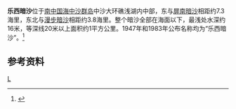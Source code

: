 {{Infobox Islands
| plural = yes
| name             =乐西暗沙
| image name       = 
| image caption    = 
| image size       = 
| locator map      = {{Location map|South China Sea|lat=15.866666|long=114.4166666|central|300px}}
| map_custom       = yes
| native name      = 
| native name link = 
| other_names         = 
| location         = [[南中国海|南中国海]]
| coordinates      = {{Coord|15|52|N|114|25|E|display=inline,title}}
| archipelago      = [[中沙群岛|中沙群岛]]
| total islands    = 
| major islands    = 
| area             =
| length           =
| width            =
| coastline        =
| highest mount    = 
| elevation        = 
| country                          = China
| country admin divisions title   =
| country admin divisions         =
| population       = 
| population as of = 
| density          = 
| ethnic groups    = 
| additional info  =
}} 
'''乐西暗沙'''位于[[南中国海|南中国海]][[中沙群岛|中沙群岛]]中沙大环礁浅湖内中部，东与[[屏南暗沙|屏南暗沙]]相距约7.3海里，东北与[[漫步暗沙|漫步暗沙]]相距约3.8海里。整个暗沙全部在海面以下，最浅处水深约16米，等深线20米以上面积约1平方公里。1947年和1983年公布名称均为“乐西暗沙”。<ref>{{cite book zh |author=广东省地名委员会 |title=《南海诸岛地名资料汇编》 |format=M |edition=1 |location=广州 |publisher=广东省地图出版社 |date=1988 |pages=191|id= ISBN 80522-023-9}}</ref>

==参考资料==
{{reflist}}

{{有争议的地区小作品}}
{{South China Sea Islands}}

[[Category:中沙群岛|L]]
